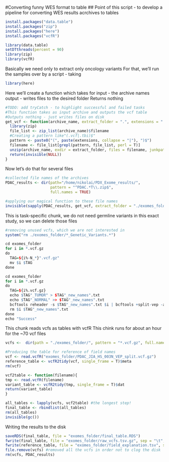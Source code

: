 #Converting funny WES format to table
## Point of this script - to develop a pipeline for converting WES results acrchives to tables
```r
install.packages("data.table")
install.packages("zip")
install.packages("here")
install.packages("vcfR")
```

```r
library(data.table)
setDTthreads(percent = 90)
library(zip)
library(vcfR)
```

Basically we need only to extract only oncology variants
For that, we'll run the samples over by a script - taking 
```r
library(here)
```

Here we'll create a function which takes for 
input - the archive names
output - writes files to the desired folder 
Returns nothing
```r
#TODO: add tryCatch - to highlight successful and failed tasks
#This function takes as input archive and outputs the vcf table
#Outputs nothing - just writes files on disk
get_vcf <- function(archive_name, extract_folder = ".", extensions = ".vcf.gz"){
  library(zip)
  file_list <- zip_list(archive_name)$filename
  #Creating a pattern like"(.vcf|.tbi)$"
  pattern <- paste0("(", paste(extensions, collapse = "|"), ")$")
  filename <- file_list[grepl(pattern, file_list, perl = T)]
  unzip(archive_name, exdir = extract_folder, files = filename, junkpaths = T)
  return(invisible(NULL))
}
```

Now let's do that for several files
```r
#collected file names of the archives
PDAC_results <- dir(path="/home/nikolai/PDX_Exome_results/",
                    pattern = "^PDAC.*T\\.zip$",
                    full.names = TRUE)

#applying our magical function to these file names
invisible(sapply(PDAC_results, get_vcf, extract_folder = "./exomes_folder"))
```

This is task-specific chunk, we do not need germline variants in this exact study, so we can delete those files
```r
#removing unused vcfs, which we are not interested in
system("rm ./exomes_folder/*_Genetic_Variants.*")
```

```r
cd exomes_folder
for i in *.vcf.gz
do
  TAG=${i%-N_*}".vcf.gz"
  mv $i $TAG
done
```

```r
cd exomes_folder
for i in *.vcf.gz 
do
  TAG=${i%.vcf.gz}
  echo $TAG"_TUMOR" > $TAG"_new_names".txt
  echo $TAG"_NORMAL" >> $TAG"_new_names".txt
  bcftools reheader -s $TAG"_new_names".txt $i | bcftools +split-vep -a ANN -c - -Oz -o ${TAG}_VEP_split.vcf.gz -
  rm $i $TAG"_new_names".txt
done
echo "Success"
```

This chunk reads vcfs as tables with vcfR 
This chink runs for about an hour for the ~70 vcf files
```r
vcfs <-  dir(path = "./exomes_folder/", pattern = "*.vcf.gz", full.names = T)

#Producing the table for reference of field names
vcf <- read.vcfR("exomes_folder/PDAC_JIA_HS_003N_VEP_split.vcf.gz")
reference_table <- vcfR2tidy(vcf, single_frame = T)$meta 
rm(vcf)

vcf2table <- function(filename){
tmp <- read.vcfR(filename)
variant_table <- vcfR2tidy(tmp, single_frame = T)$dat
return(variant_table)
}

all_tables <- lapply(vcfs, vcf2table) #the longest step! 
final_table <- rbindlist(all_tables)
rm(all_tables)
invisible(gc())
```

Writing the results to the disk

```r
saveRDS(final_table, file = "exomes_folder/final_table.RDS")
fwrite(final_table, file = "exomes_folder/raw_vcfs.tsv.gz", sep = "\t", compress = "gzip") #saving this on disk, just to be sure
fwrite(reference_table, file = "exomes_folder/field_explanation.tsv", sep = "\t")
file.remove(vcfs) #removed all the vcfs in order not to clog the disk
rm(vcfs, PDAC_results)
```
